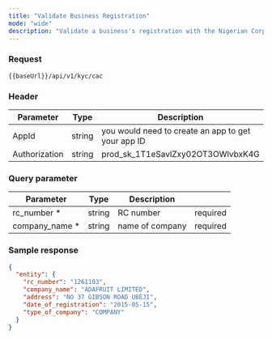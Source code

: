 ```yaml
---
title: "Validate Business Registration"
mode: "wide"
description: "Validate a business's registration with the Nigerian Corporate Registry **CAC**"
---
```



### Request

```text [GET]
{{baseUrl}}/api/v1/kyc/cac
```

### Header

| Parameter | Type | Description |
| --- | --- | --- |
| AppId | string | you would need to create an app to get your app ID |
| Authorization | string | prod\_sk\_1T1eSavlZxy02OT3OWlvbxK4G |

### Query parameter

| Parameter | Type | Description |  |
| --- | --- | --- | --- |
| rc\_number \* | string | RC number | required |
| company\_name \* | string | name of company | required |

### Sample response

```json Response
{
  "entity": {
    "rc_number": "1261103",
    "company_name": "ADAFRUIT LIMITED",
    "address": "NO 37 GIBSON ROAD UBEJI",
    "date_of_registration": "2015-05-15",
    "type_of_company": "COMPANY"
  }
}
```
